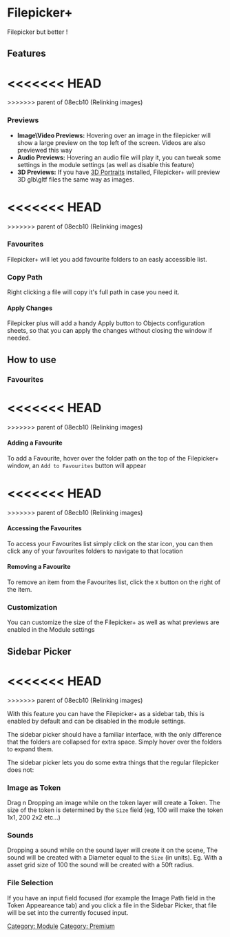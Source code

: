 
# Filepicker+

Filepicker but better !


## Features
<<<<<<< HEAD
<ImageButBetter src="/images/Filepicker/Fppwindow.png" alt="Filepicker+ Window" width={2000} height={2000} className={styles.wikiimage}/>
=======
<ImageButBetter src="/images/Filepicker/Fppwindow.png" alt="Filepicker+ Window" width={2000} height={2000} className={styles.wikiimage}/>
>>>>>>> parent of 08ecb10 (Relinking images)

### Previews

- **Image\\Video Previews:** Hovering over an image in the filepicker
  will show a large preview on the top left of the screen. Videos are
  also previewed this way
- **Audio Previews:** Hovering an audio file will play it, you can
  tweak some settings in the module settings (as well as disable this
  feature)
- **3D Previews:** If you have [3D Portraits](../3D/3D-Portraits)
  installed, Filepicker+ will preview 3D glb\\gltf files the same way
  as images.

<<<<<<< HEAD
<ImageButBetter src="/images/Filepicker/Fppapply.png" alt="Apply Button" width={2000} height={2000} className={styles.wikiimage}/>
=======
<ImageButBetter src="/images/Filepicker/Fppapply.png" alt="Apply Button" width={2000} height={2000} className={styles.wikiimage}/>
>>>>>>> parent of 08ecb10 (Relinking images)


### Favourites

Filepicker+ will let you add favourite folders to an easly accessible
list.

### Copy Path

Right clicking a file will copy it's full path in case you need it.

#### Apply Changes

Filepicker plus will add a handy Apply button to Objects configuration
sheets, so that you can apply the changes without closing the window if
needed.

## How to use

### Favourites

<<<<<<< HEAD
<ImageButBetter src="/images/Filepicker/Fppaddfav.png" alt="Add Favourite Button" width={2000} height={2000} className={styles.wikiimage}/>
=======
<ImageButBetter src="/images/Filepicker/Fppaddfav.png" alt="Add Favourite Button" width={2000} height={2000} className={styles.wikiimage}/>
>>>>>>> parent of 08ecb10 (Relinking images)

#### Adding a Favourite

To add a Favourite, hover over the folder path on the top of the
Filepicker+ window, an `Add to Favourites` button will appear

<<<<<<< HEAD
<ImageButBetter src="/images/Filepicker/Fppfavlist.png" alt="Favourites List" width={2000} height={2000} className={styles.wikiimage}/>
=======
<ImageButBetter src="/images/Filepicker/Fppfavlist.png" alt="Favourites List" width={2000} height={2000} className={styles.wikiimage}/>
>>>>>>> parent of 08ecb10 (Relinking images)

#### Accessing the Favourites

To access your Favourites list simply click on the star icon, you can
then click any of your favourites folders to navigate to that location

#### Removing a Favourite

To remove an item from the Favourites list, click the `X` button on the
right of the item.

### Customization

You can customize the size of the Filepicker+ as well as what previews
are enabled in the Module settings


## Sidebar Picker
<<<<<<< HEAD
<ImageButBetter src="/images/Filepicker/Sidebarpicker.png" alt="Sidebar Picker" width={2000} height={2000} className={styles.wikiimage}/>
=======
<ImageButBetter src="/images/Filepicker/Sidebarpicker.png" alt="Sidebar Picker" width={2000} height={2000} className={styles.wikiimage}/>
>>>>>>> parent of 08ecb10 (Relinking images)

With this feature you can have the Filepicker+ as a sidebar tab, this is
enabled by default and can be disabled in the module settings.

The sidebar picker should have a familiar interface, with the only
difference that the folders are collapsed for extra space. Simply hover
over the folders to expand them.

The sidebar picker lets you do some extra things that the regular
filepicker does not:

### Image as Token

Drag n Dropping an image while on the token layer will create a Token.
The size of the token is determined by the `Size` field (eg, 100 will
make the token 1x1, 200 2x2 etc...)

### Sounds

Dropping a sound while on the sound layer will create it on the scene,
The sound will be created with a Diameter equal to the `Size` (in
units). Eg. With a asset grid size of 100 the sound will be created with
a 50ft radius.

### File Selection

If you have an input field focused (for example the Image Path field in
the Token Appeareance tab) and you click a file in the Sidebar Picker,
that file will be set into the currently focused input.

[Category: Module](Category:_Module 'wikilink') [Category:
Premium](Category:_Premium 'wikilink')
